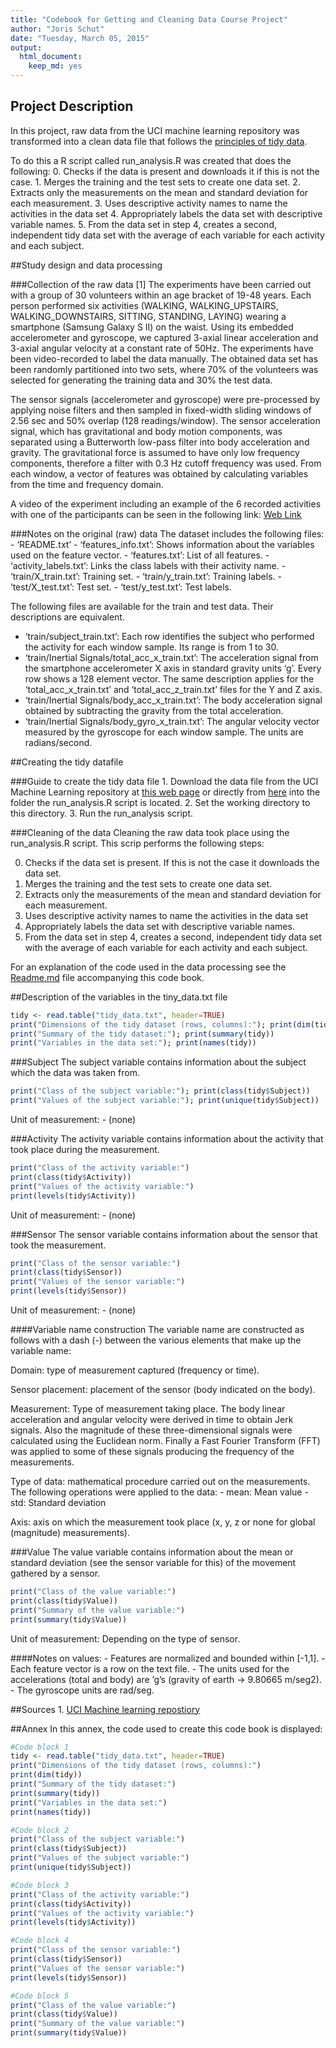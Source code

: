 ```yaml
---
title: "Codebook for Getting and Cleaning Data Course Project"
author: "Joris Schut"
date: "Tuesday, March 05, 2015"
output:
  html_document:
    keep_md: yes
---
```


## Project Description
In this project, raw data from the UCI machine learning repository was transformed into a clean data file that follows the [principles of tidy data](http://vita.had.co.nz/papers/tidy-data.pdf).

To do this a R script called run_analysis.R was created that does the following:
 0. Checks if the data is present and downloads it if this is not the case.
 1. Merges the training and the test sets to create one data set.
 2. Extracts only the measurements on the mean and standard deviation for 
    each measurement. 
 3. Uses descriptive activity names to name the activities in the data set
 4. Appropriately labels the data set with descriptive variable names. 
 5. From the data set in step 4, creates a second, independent tidy data 
    set with the average of each variable for each activity and each subject.

##Study design and data processing

###Collection of the raw data [1]
The experiments have been carried out with a group of 30 volunteers within an age bracket of 19-48 years. Each person performed six activities (WALKING, WALKING_UPSTAIRS, WALKING_DOWNSTAIRS, SITTING, STANDING, LAYING) wearing a smartphone (Samsung Galaxy S II) on the waist. Using its embedded accelerometer and gyroscope, we captured 3-axial linear acceleration and 3-axial angular velocity at a constant rate of 50Hz. The experiments have been video-recorded to label the data manually. The obtained data set has been randomly partitioned into two sets, where 70% of the volunteers was selected for generating the training data and 30% the test data. 

The sensor signals (accelerometer and gyroscope) were pre-processed by applying noise filters and then sampled in fixed-width sliding windows of 2.56 sec and 50% overlap (128 readings/window). The sensor acceleration signal, which has gravitational and body motion components, was separated using a Butterworth low-pass filter into body acceleration and gravity. The gravitational force is assumed to have only low frequency components, therefore a filter with 0.3 Hz cutoff frequency was used. From each window, a vector of features was obtained by calculating variables from the time and frequency domain.

A video of the experiment including an example of the 6 recorded activities with one of the participants can be seen in the following link: [Web Link](https://www.youtube.com/watch?v=XOEN9W05_4A)

###Notes on the original (raw) data 
 The dataset includes the following files:
- 'README.txt'
- 'features_info.txt': Shows information about the variables used on the feature vector.
- 'features.txt': List of all features.
- 'activity_labels.txt': Links the class labels with their activity name.
- 'train/X_train.txt': Training set.
- 'train/y_train.txt': Training labels.
- 'test/X_test.txt': Test set.
- 'test/y_test.txt': Test labels.

The following files are available for the train and test data. Their descriptions are equivalent. 

- 'train/subject_train.txt': Each row identifies the subject who performed the activity for each window sample. Its range is from 1 to 30. 
- 'train/Inertial Signals/total_acc_x_train.txt': The acceleration signal from the smartphone accelerometer X axis in standard gravity units 'g'. Every row shows a 128 element vector. The same description applies for the 'total_acc_x_train.txt' and 'total_acc_z_train.txt' files for the Y and Z axis. 
- 'train/Inertial Signals/body_acc_x_train.txt': The body acceleration signal obtained by subtracting the gravity from the total acceleration. 
- 'train/Inertial Signals/body_gyro_x_train.txt': The angular velocity vector measured by the gyroscope for each window sample. The units are radians/second. 

##Creating the tidy datafile

###Guide to create the tidy data file
1. Download the data file from the UCI Machine Learning repository at [this web page](http://archive.ics.uci.edu/ml/datasets/Human+Activity+Recognition+Using+Smartphones)
    or directly from [here](https://d396qusza40orc.cloudfront.net/getdata%2Fprojectfiles%2FUCI%20HAR%20Dataset.zip) into the folder the run_analysis.R script is located.
 2. Set the working directory to this directory.
 3. Run the run_analysis script.

###Cleaning of the data
Cleaning the raw data took place using the run_analysis.R script. This scrip performs the following steps:

 0. Checks if the data set is present. If this is not the case it downloads the data set.
 1. Merges the training and the test sets to create one data set.
 2. Extracts only the measurements of the mean and standard deviation for 
    each measurement. 
 3. Uses descriptive activity names to name the activities in the data set
 4. Appropriately labels the data set with descriptive variable names. 
 5. From the data set in step 4, creates a second, independent tidy data 
    set with the average of each variable for each activity and each subject.

For an explanation of the code used in the data processing see the [Readme.md](https://github.com/JorisSchut/Data-Science/blob/master/Cleaning/wk3/Readme.md) file accompanying this code book.

##Description of the variables in the tiny_data.txt file

```r
tidy <- read.table("tidy_data.txt", header=TRUE)
print("Dimensions of the tidy dataset (rows, columns):"); print(dim(tidy))
print("Summary of the tidy dataset:"); print(summary(tidy))
print("Variables in the data set:"); print(names(tidy))
```

###Subject
The subject variable contains information about the subject which the data was taken from.

```r
print("Class of the subject variable:"); print(class(tidy$Subject))
print("Values of the subject variable:"); print(unique(tidy$Subject))
```

Unit of measurement: - (none)

###Activity
The activity variable contains information about the activity that took place during the measurement.

```r
print("Class of the activity variable:")
print(class(tidy$Activity))
print("Values of the activity variable:")
print(levels(tidy$Activity))
```

Unit of measurement: - (none)

###Sensor
The sensor variable contains information about the sensor that took the measurement.

```r
print("Class of the sensor variable:")
print(class(tidy$Sensor))
print("Values of the sensor variable:")
print(levels(tidy$Sensor))
```

Unit of measurement: - (none)

####Variable name construction
The variable name are constructed as follows with a dash (-) between the various elements that make up the variable name:

Domain: type of measurement captured (frequency or time).

Sensor placement: placement of the sensor (body indicated on the body).

Measurement: Type of measurement taking place. The body linear acceleration and angular velocity were derived in time to obtain Jerk signals. Also the magnitude of these three-dimensional signals were calculated using the Euclidean norm. Finally a Fast Fourier Transform (FFT) was applied to some of these signals producing the frequency of the measurements.

Type of data: mathematical procedure carried out on the measurements. The following operations were applied to the data:
 - mean: Mean value
 - std: Standard deviation


Axis: axis on which the measurement took place (x, y, z or none for global (magnitude) measurements).

###Value
The value variable contains information about the mean or standard deviation (see the sensor variable for this) of the movement gathered by a sensor.

```r
print("Class of the value variable:")
print(class(tidy$Value))
print("Summary of the value variable:")
print(summary(tidy$Value))
```

Unit of measurement: Depending on the type of sensor.

####Notes on values:
- Features are normalized and bounded within [-1,1].
- Each feature vector is a row on the text file.
- The units used for the accelerations (total and body) are 'g's (gravity of earth -> 9.80665 m/seg2).
- The gyroscope units are rad/seg.

##Sources
1. [UCI Machine learning repostiory](http://archive.ics.uci.edu/ml/datasets/Human+Activity+Recognition+Using+Smartphones)

##Annex
In this annex, the code used to create this code book is displayed:

```r

#Code block 1
tidy <- read.table("tidy_data.txt", header=TRUE)
print("Dimensions of the tidy dataset (rows, columns):")
print(dim(tidy))
print("Summary of the tidy dataset:")
print(summary(tidy))
print("Variables in the data set:")
print(names(tidy))

#Code block 2
print("Class of the subject variable:")
print(class(tidy$Subject))
print("Values of the subject variable:")
print(unique(tidy$Subject))

#Code block 3
print("Class of the activity variable:")
print(class(tidy$Activity))
print("Values of the activity variable:")
print(levels(tidy$Activity))

#Code block 4
print("Class of the sensor variable:")
print(class(tidy$Sensor))
print("Values of the sensor variable:")
print(levels(tidy$Sensor))

#Code block 5
print("Class of the value variable:")
print(class(tidy$Value))
print("Summary of the value variable:")
print(summary(tidy$Value))

```